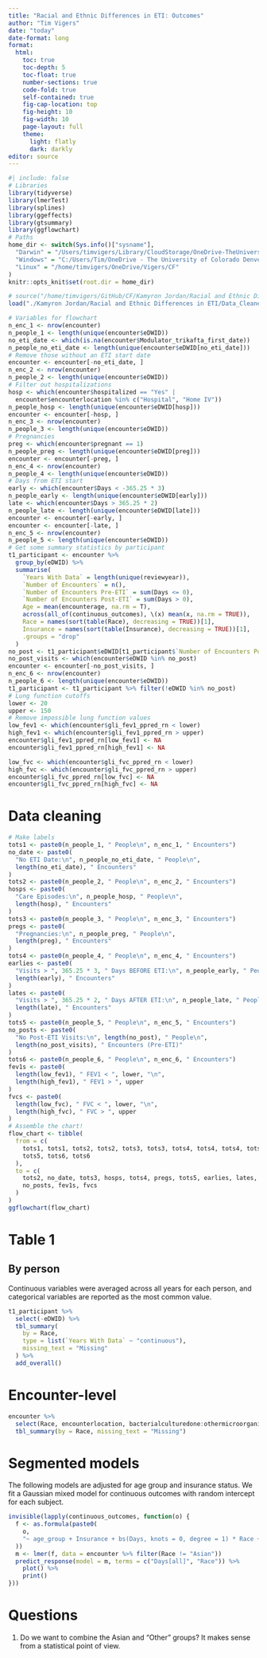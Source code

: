 ```yaml
---
title: "Racial and Ethnic Differences in ETI: Outcomes"
author: "Tim Vigers"
date: "today"
date-format: long
format:
  html:
    toc: true
    toc-depth: 5
    toc-float: true
    number-sections: true
    code-fold: true
    self-contained: true
    fig-cap-location: top
    fig-height: 10
    fig-width: 10
    page-layout: full
    theme:
      light: flatly
      dark: darkly
editor: source
---
```


```r
#| include: false
# Libraries
library(tidyverse)
library(lmerTest)
library(splines)
library(ggeffects)
library(gtsummary)
library(ggflowchart)
# Paths
home_dir <- switch(Sys.info()["sysname"],
  "Darwin" = "/Users/timvigers/Library/CloudStorage/OneDrive-TheUniversityofColoradoDenver/Vigers/CF",
  "Windows" = "C:/Users/Tim/OneDrive - The University of Colorado Denver/Vigers/CF",
  "Linux" = "/home/timvigers/OneDrive/Vigers/CF"
)
knitr::opts_knit$set(root.dir = home_dir)
```

```r
# source("/home/timvigers/GitHub/CF/Kamyron Jordan/Racial and Ethnic Differences in ETI/create_outcomes_dataset.R")
load("./Kamyron Jordan/Racial and Ethnic Differences in ETI/Data_Cleaned/outcomes_dataset.RData")
```

```r
# Variables for flowchart
n_enc_1 <- nrow(encounter)
n_people_1 <- length(unique(encounter$eDWID))
no_eti_date <- which(is.na(encounter$Modulator_trikafta_first_date))
n_people_no_eti_date <- length(unique(encounter$eDWID[no_eti_date]))
# Remove those without an ETI start date
encounter <- encounter[-no_eti_date, ]
n_enc_2 <- nrow(encounter)
n_people_2 <- length(unique(encounter$eDWID))
# Filter out hospitalizations
hosp <- which(encounter$hospitalized == "Yes" |
  encounter$encounterlocation %in% c("Hospital", "Home IV"))
n_people_hosp <- length(unique(encounter$eDWID[hosp]))
encounter <- encounter[-hosp, ]
n_enc_3 <- nrow(encounter)
n_people_3 <- length(unique(encounter$eDWID))
# Pregnancies
preg <- which(encounter$pregnant == 1)
n_people_preg <- length(unique(encounter$eDWID[preg]))
encounter <- encounter[-preg, ]
n_enc_4 <- nrow(encounter)
n_people_4 <- length(unique(encounter$eDWID))
# Days from ETI start
early <- which(encounter$Days < -365.25 * 3)
n_people_early <- length(unique(encounter$eDWID[early]))
late <- which(encounter$Days > 365.25 * 2)
n_people_late <- length(unique(encounter$eDWID[late]))
encounter <- encounter[-early, ]
encounter <- encounter[-late, ]
n_enc_5 <- nrow(encounter)
n_people_5 <- length(unique(encounter$eDWID))
# Get some summary statistics by participant
t1_participant <- encounter %>%
  group_by(eDWID) %>%
  summarise(
    `Years With Data` = length(unique(reviewyear)),
    `Number of Encounters` = n(),
    `Number of Encounters Pre-ETI` = sum(Days <= 0),
    `Number of Encounters Post-ETI` = sum(Days > 0),
    Age = mean(encounterage, na.rm = T),
    across(all_of(continuous_outcomes), \(x) mean(x, na.rm = TRUE)),
    Race = names(sort(table(Race), decreasing = TRUE))[1],
    Insurance = names(sort(table(Insurance), decreasing = TRUE))[1],
    .groups = "drop"
  )
no_post <- t1_participant$eDWID[t1_participant$`Number of Encounters Post-ETI` == 0]
no_post_visits <- which(encounter$eDWID %in% no_post)
encounter <- encounter[-no_post_visits, ]
n_enc_6 <- nrow(encounter)
n_people_6 <- length(unique(encounter$eDWID))
t1_participant <- t1_participant %>% filter(!eDWID %in% no_post)
# Lung function cutoffs
lower <- 20
upper <- 150
# Remove impossible lung function values
low_fev1 <- which(encounter$gli_fev1_ppred_rn < lower)
high_fev1 <- which(encounter$gli_fev1_ppred_rn > upper)
encounter$gli_fev1_ppred_rn[low_fev1] <- NA
encounter$gli_fev1_ppred_rn[high_fev1] <- NA

low_fvc <- which(encounter$gli_fvc_ppred_rn < lower)
high_fvc <- which(encounter$gli_fvc_ppred_rn > upper)
encounter$gli_fvc_ppred_rn[low_fvc] <- NA
encounter$gli_fvc_ppred_rn[high_fvc] <- NA
```

# Data cleaning

```r
# Make labels
tots1 <- paste0(n_people_1, " People\n", n_enc_1, " Encounters")
no_date <- paste0(
  "No ETI Date:\n", n_people_no_eti_date, " People\n",
  length(no_eti_date), " Encounters"
)
tots2 <- paste0(n_people_2, " People\n", n_enc_2, " Encounters")
hosps <- paste0(
  "Care Episodes:\n", n_people_hosp, " People\n",
  length(hosp), " Encounters"
)
tots3 <- paste0(n_people_3, " People\n", n_enc_3, " Encounters")
pregs <- paste0(
  "Pregnancies:\n", n_people_preg, " People\n",
  length(preg), " Encounters"
)
tots4 <- paste0(n_people_4, " People\n", n_enc_4, " Encounters")
earlies <- paste0(
  "Visits > ", 365.25 * 3, " Days BEFORE ETI:\n", n_people_early, " People\n",
  length(early), " Encounters"
)
lates <- paste0(
  "Visits > ", 365.25 * 2, " Days AFTER ETI:\n", n_people_late, " People\n",
  length(late), " Encounters"
)
tots5 <- paste0(n_people_5, " People\n", n_enc_5, " Encounters")
no_posts <- paste0(
  "No Post-ETI Visits:\n", length(no_post), " People\n",
  length(no_post_visits), " Encounters (Pre-ETI)"
)
tots6 <- paste0(n_people_6, " People\n", n_enc_6, " Encounters")
fev1s <- paste0(
  length(low_fev1), " FEV1 < ", lower, "\n",
  length(high_fev1), " FEV1 > ", upper
)
fvcs <- paste0(
  length(low_fvc), " FVC < ", lower, "\n",
  length(high_fvc), " FVC > ", upper
)
# Assemble the chart!
flow_chart <- tibble(
  from = c(
    tots1, tots1, tots2, tots2, tots3, tots3, tots4, tots4, tots4, tots5,
    tots5, tots6, tots6
  ),
  to = c(
    tots2, no_date, tots3, hosps, tots4, pregs, tots5, earlies, lates, tots6,
    no_posts, fev1s, fvcs
  )
)
ggflowchart(flow_chart)
```

# Table 1

## By person

Continuous variables were averaged across all years for each person, and categorical variables are reported as the most common value.

```r
t1_participant %>%
  select(-eDWID) %>%
  tbl_summary(
    by = Race,
    type = list(`Years With Data` ~ "continuous"),
    missing_text = "Missing"
  ) %>%
  add_overall()
```

# Encounter-level

```r
encounter %>%
  select(Race, encounterlocation, bacterialculturedone:othermicroorganisms1) %>%
  tbl_summary(by = Race, missing_text = "Missing")
```

<!-- # LOESS-smoothed outcome plots -->

<!-- ```{r functions} -->
<!-- # Plots -->
<!-- loess_plot <- function(data = encounter, outcome, facet = F) { -->
<!--   p <- ggplot(data, aes(x = Days, y = !!sym(outcome), color = Race)) + -->
<!--     geom_point( -->
<!--       shape = ".", aes(x = Days, y = !!sym(outcome)), inherit.aes = F, -->
<!--       alpha = 0.1 -->
<!--     ) + -->
<!--     geom_smooth(method = "loess", se = F) + -->
<!--     theme_classic() -->
<!--   if (facet) { -->
<!--     p <- p + facet_wrap(~Race) -->
<!--   } -->
<!--   return(p) -->
<!-- } -->
<!-- ``` -->

<!-- ```{r results='asis'} -->
<!-- #| warning: false -->
<!-- invisible(lapply(continuous_outcomes, function(o) { -->
<!--   cat("\n") -->
<!--   cat("\n") -->
<!--   cat("##", o) -->
<!--   cat("\n") -->
<!--   cat("\n") -->
<!--   print(loess_plot(outcome = o)) -->
<!-- })) -->
<!-- ``` -->

# Segmented models

The following models are adjusted for age group and insurance status. We fit a Gaussian mixed model for continuous outcomes with random intercept for each subject.

```r
invisible(lapply(continuous_outcomes, function(o) {
  f <- as.formula(paste0(
    o,
    "~ age_group + Insurance + bs(Days, knots = 0, degree = 1) * Race + (1 | eDWID)"
  ))
  m <- lmer(f, data = encounter %>% filter(Race != "Asian"))
  predict_response(model = m, terms = c("Days[all]", "Race")) %>%
    plot() %>%
    print()
}))
```

# Questions

1. Do we want to combine the Asian and "Other" groups? It makes sense from a statistical point of view.
